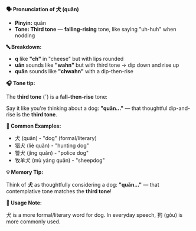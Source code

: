 **🗣️ Pronunciation of 犬 (quǎn)**

- **Pinyin:** quǎn
- **Tone: Third tone** — **falling-rising** tone, like saying "uh-huh" when nodding

**🔤 Breakdown:**

- **q** like **"ch"** in "cheese" but with lips rounded
- **uǎn** sounds like **"wahn"** but with third tone → dip down and rise up
- **quǎn** sounds like **"chwahn"** with a dip-then-rise

**🎧 Tone tip:**

The **third tone** (ˇ) is a **fall–then-rise** tone:

Say it like you're thinking about a dog: **"quǎn..."** — that thoughtful dip-and-rise is the **third
tone**.

**📝 Common Examples:**

- 犬 (quǎn) - "dog" (formal/literary)
- 猎犬 (liè quǎn) - "hunting dog"
- 警犬 (jǐng quǎn) - "police dog"
- 牧羊犬 (mù yáng quǎn) - "sheepdog"

**💡 Memory Tip:**

Think of **犬** as thoughtfully considering a dog: **"quǎn..."** — that contemplative tone matches
the **third tone**!

**📍 Usage Note:**

犬 is a more formal/literary word for dog. In everyday speech, 狗 (gǒu) is more commonly used.
